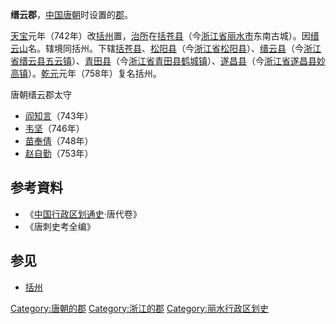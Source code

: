 '''缙云郡'''，[[中国|中国]][[唐朝|唐朝]]时设置的[[郡|郡]]。

[[天宝_(唐朝)|天宝]]元年（742年）改[[括州|括州]]置，[[治所|治所]]在[[括苍县|括苍县]]（今[[浙江省|浙江省]][[丽水市|丽水市]]东南古城）。因[[缙云山|缙云山]]名。辖境同括州。下辖[[括苍县|括苍县]]、[[松阳县|松阳县]]（今[[浙江省|浙江省]][[松阳县|松阳县]]）、[[缙云县|缙云县]]（今[[浙江省|浙江省]][[缙云县|缙云县]][[五云镇|五云镇]]）、[[青田县|青田县]]（今[[浙江省|浙江省]][[青田县|青田县]][[鹤城镇|鹤城镇]]）、[[遂昌县|遂昌县]]（今[[浙江省|浙江省]][[遂昌县|遂昌县]][[妙高镇|妙高镇]]）。[[乾元_(唐朝)|乾元]]元年（758年）复名括州。 

;唐朝缙云郡太守
*[[阎知言|阎知言]]（743年）
*[[韦坚|韦坚]]（746年）
*[[苗奉倩|苗奉倩]]（748年）
*[[赵自勤|赵自勤]]（753年）

== 参考資料 ==
* 《[[中国行政区划通史|中国行政区划通史]]·唐代卷》
* 《唐刺史考全编》

== 参见 ==
*[[括州|括州]]

{{DEFAULTSORT:J}}
[[Category:唐朝的郡|Category:唐朝的郡]]
[[Category:浙江的郡|Category:浙江的郡]]
[[Category:丽水行政区划史|Category:丽水行政区划史]]